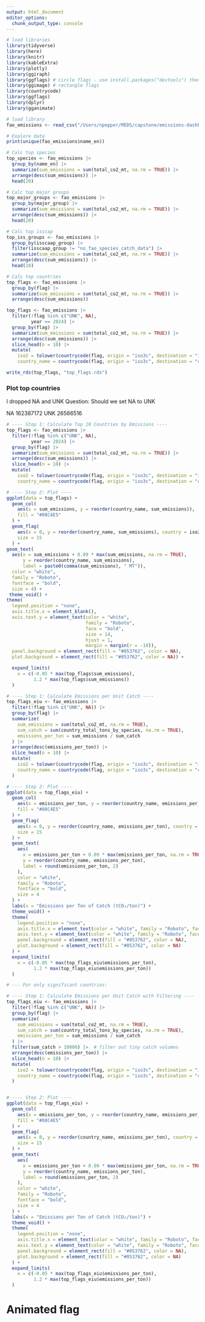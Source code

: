 ```yaml
---
output: html_document
editor_options: 
  chunk_output_type: console
---
```



```r
# load libraries
library(tidyverse)
library(here)
library(knitr)
library(kableExtra)
library(plotly)
library(ggiraph)
library(ggflags) # circle flags - use install.packages("devtools") then devtools::install_github("rensa/ggflags") if needed
library(ggimage) # rectangle flags
library(countrycode)
library(ggflags)
library(dplyr)
library(gganimate)
```

```r
# load library
fao_emissions <- read_csv("/Users/npepper/MEDS/capstone/emissions-dashboard/data-raw/full_emissions_fao_species.csv")
```

```r
# Explore data
print(unique(fao_emissions$name_en))
```


```r
# Calc top species
top_species <- fao_emissions |>
  group_by(name_en) |>
  summarize(sum_emissions = sum(total_co2_mt, na.rm = TRUE)) |>
  arrange(desc(sum_emissions)) |>
  head(20)
```

```r
# Calc top major groups
top_major_groups <- fao_emissions |>
  group_by(major_group) |>
  summarize(sum_emissions = sum(total_co2_mt, na.rm = TRUE)) |>
  arrange(desc(sum_emissions)) |>
  head(20)
```


```r
# Calc top isscap
top_iss_groups <- fao_emissions |>
  group_by(isscaap_group) |>
  filter(isscaap_group != "no_fao_species_catch_data") |>
  summarize(sum_emissions = sum(total_co2_mt, na.rm = TRUE)) |>
  arrange(desc(sum_emissions)) |>
  head(10)
```

```r
# Calc top countries
top_flags <- fao_emissions |>
  group_by(flag) |>
  summarize(sum_emissions = sum(total_co2_mt, na.rm = TRUE)) |>
  arrange(desc(sum_emissions))
```


```r
top_flags <- fao_emissions |>
  filter(!flag %in% c("UNK", NA),
         year == 2024) |>
  group_by(flag) |>
  summarize(sum_emissions = sum(total_co2_mt, na.rm = TRUE)) |>
  arrange(desc(sum_emissions)) |>
  slice_head(n = 10) |>
  mutate(
    iso2 = tolower(countrycode(flag, origin = "iso3c", destination = "iso2c")),
    country_name = countrycode(flag, origin = "iso3c", destination = "country.name"))

write_rds(top_flags, "top_flags.rds")

```


### Plot top countries
I dropped NA and UNK
Question: Should we set NA to UNK

NA 162387172
UNK 26566516

```r
# ---- Step 1: Calculate Top 10 Countries by Emissions ----
top_flags <- fao_emissions |>
  filter(!flag %in% c("UNK", NA),
         year == 2024) |>
  group_by(flag) |>
  summarize(sum_emissions = sum(total_co2_mt, na.rm = TRUE)) |>
  arrange(desc(sum_emissions)) |>
  slice_head(n = 10) |>
  mutate(
    iso2 = tolower(countrycode(flag, origin = "iso3c", destination = "iso2c")),
    country_name = countrycode(flag, origin = "iso3c", destination = "country.name"))

# ---- Step 2: Plot ----
ggplot(data = top_flags) +
  geom_col(
    aes(x = sum_emissions, y = reorder(country_name, sum_emissions)),
    fill = "#08C4E5"
  ) +
  geom_flag(
    aes(x = 0, y = reorder(country_name, sum_emissions), country = iso2),
    size = 15
  ) +
geom_text(
  aes(x = sum_emissions + 0.09 * max(sum_emissions, na.rm = TRUE),
      y = reorder(country_name, sum_emissions),
      label = paste0(comma(sum_emissions), " MT")),
  color = "white",
  family = "Roboto",
  fontface = "bold",
  size = 4) +
 theme_void() +
theme(
  legend.position = "none",
  axis.title.x = element_blank(),
  axis.text.y = element_text(color = "white",
                             family = "Roboto",
                             face = "bold",
                             size = 14,
                             hjust = 1,
                             margin = margin(r = -10)),
  panel.background = element_rect(fill = "#053762", color = NA),
  plot.background = element_rect(fill = "#053762", color = NA)) +

  expand_limits(
    x = c(-0.05 * max(top_flags$sum_emissions),
          1.2 * max(top_flags$sum_emissions))
  )
```

```r
# ---- Step 1: Calculate Emissions per Unit Catch ----
top_flags_eiu <- fao_emissions |>
  filter(!flag %in% c("UNK", NA)) |>
  group_by(flag) |>
  summarize(
    sum_emissions = sum(total_co2_mt, na.rm = TRUE),
    sum_catch = sum(country_total_tons_by_species, na.rm = TRUE),
    emissions_per_ton = sum_emissions / sum_catch
  ) |>
  arrange(desc(emissions_per_ton)) |>
  slice_head(n = 10) |>
  mutate(
    iso2 = tolower(countrycode(flag, origin = "iso3c", destination = "iso2c")),
    country_name = countrycode(flag, origin = "iso3c", destination = "country.name")
  )

# ---- Step 2: Plot ----
ggplot(data = top_flags_eiu) +
  geom_col(
    aes(x = emissions_per_ton, y = reorder(country_name, emissions_per_ton)),
    fill = "#08C4E5"
  ) +
  geom_flag(
    aes(x = 0, y = reorder(country_name, emissions_per_ton), country = iso2),
    size = 15
  ) +
  geom_text(
    aes(
      x = emissions_per_ton + 0.09 * max(emissions_per_ton, na.rm = TRUE),
      y = reorder(country_name, emissions_per_ton),
      label = round(emissions_per_ton, 2)
    ),
    color = "white",
    family = "Roboto",
    fontface = "bold",
    size = 4
  ) +
  labs(x = "Emissions per Ton of Catch (tCO₂/ton)") +
  theme_void() +
  theme(
    legend.position = "none",
    axis.title.x = element_text(color = "white", family = "Roboto", face = "bold", size = 18),
    axis.text.y = element_text(color = "white", family = "Roboto", face = "bold", size = 14),
    panel.background = element_rect(fill = "#053762", color = NA),
    plot.background = element_rect(fill = "#053762", color = NA)
  ) +
  expand_limits(
    x = c(-0.05 * max(top_flags_eiu$emissions_per_ton),
          1.2 * max(top_flags_eiu$emissions_per_ton))
  )
```


```r
# --- For only significant countries: 

# ---- Step 1: Calculate Emissions per Unit Catch with Filtering ----
top_flags_eiu <- fao_emissions |>
  filter(!flag %in% c("UNK", NA)) |>
  group_by(flag) |>
  summarize(
    sum_emissions = sum(total_co2_mt, na.rm = TRUE),
    sum_catch = sum(country_total_tons_by_species, na.rm = TRUE),
    emissions_per_ton = sum_emissions / sum_catch
  ) |>
  filter(sum_catch > 10000) |>  # filter out tiny catch volumes
  arrange(desc(emissions_per_ton)) |>
  slice_head(n = 10) |>
  mutate(
    iso2 = tolower(countrycode(flag, origin = "iso3c", destination = "iso2c")),
    country_name = countrycode(flag, origin = "iso3c", destination = "country.name")
  )


# ---- Step 2: Plot ----
ggplot(data = top_flags_eiu) +
  geom_col(
    aes(x = emissions_per_ton, y = reorder(country_name, emissions_per_ton)),
    fill = "#08C4E5"
  ) +
  geom_flag(
    aes(x = 0, y = reorder(country_name, emissions_per_ton), country = iso2),
    size = 15
  ) +
  geom_text(
    aes(
      x = emissions_per_ton + 0.09 * max(emissions_per_ton, na.rm = TRUE),
      y = reorder(country_name, emissions_per_ton),
      label = round(emissions_per_ton, 2)
    ),
    color = "white",
    family = "Roboto",
    fontface = "bold",
    size = 4
  ) +
  labs(x = "Emissions per Ton of Catch (tCO₂/ton)") +
  theme_void() +
  theme(
    legend.position = "none",
    axis.title.x = element_text(color = "white", family = "Roboto", face = "bold", size = 18),
    axis.text.y = element_text(color = "white", family = "Roboto", face = "bold", size = 14),
    panel.background = element_rect(fill = "#053762", color = NA),
    plot.background = element_rect(fill = "#053762", color = NA)
  ) +
  expand_limits(
    x = c(-0.05 * max(top_flags_eiu$emissions_per_ton),
          1.2 * max(top_flags_eiu$emissions_per_ton))
  )
```


# Animated flag


